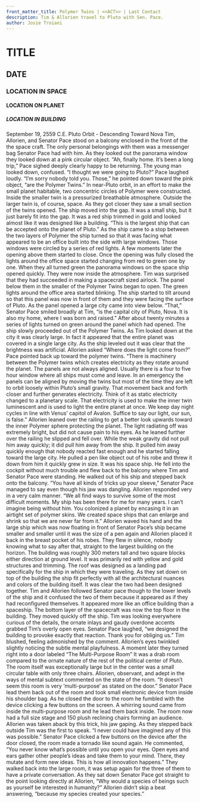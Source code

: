 ```yaml
---
front_matter_title: Polymer Twins | <<ACT>> | Last Contact
description: Tim & Allorien travel to Pluto with Sen. Pace.
author: Josie Troiani
---
```

# TITLE

## DATE

### LOCATION IN SPACE

#### LOCATION ON PLANET

##### LOCATION IN BUILDING

September 19, 2559 C.E.
Pluto Orbit - Descending Toward Nova
Tim, Allorien, and Senator Pace stood on a balcony enclosed in the front of the the space craft. The only personal belongings with them was a messenger bag Senator Pace had with him. As they looked out the panorama window they looked down at a pink circular object. “Ah, finally home. It’s been a long trip,” Pace sighed deeply clearly happy to be returning.
The young man looked down, confused. “I thought we were going to Pluto?”
Pace laughed loudly. “I’m sorry nobody told you. Those,” he pointed down toward the pink object, “are the Polymer Twins.” In near-Pluto orbit, in an effort to make the small planet habitable, two concentric circles of Polymer were constructed. Inside the smaller twin is a pressurized breathable atmosphere. Outside the larger twin is, of course, space. As they got closer they saw a small section of the twins opened.
The ship moved into the gap. It was a small ship, but it just barely fit into the gap. It was a red ship trimmed in gold and looked almost like it was designed like a building. “This is the largest ship that can be accepted onto the planet of Pluto.”  As the ship came to a stop between the two layers of Polymer the ship turned so that it was facing what appeared to be an office built into the side with large windows. Those windows were circled by a series of red lights. A few moments later the opening above them started to close.
Once the opening was fully closed the lights around the office space started changing from red to green one by one. When they all turned green the panorama windows on the space ship opened quickly. They were now inside the atmosphere. Tim was surprised that they had succeeded in making a spacecraft sized airlock. The panel below them in the smaller of the Polymer Twins began to open. The green lights around the office area started blinking. The ship started to tilt around so that this panel was now in front of them and they were facing the surface of Pluto. As the panel opened a large city came into view below. “That,” Senator Pace smiled broadly at Tim, “is the capital city of Pluto, Nova. It is also my home, where I was born and raised.” After about twenty minutes a series of lights turned on green around the panel which had opened. The ship slowly proceeded out of the Polymer Twins.
As Tim looked down at the city it was clearly large. In fact it appeared that the entire planet was covered in a single large city. As the ship leveled out it was clear that the brightness was artificial. Allorien asked “Where does the light come from?” Pace pointed back up toward the polymer twins. “There is machinery between the Polymer twins which creates electricity as they rotate around the planet. The panels are not always aligned. Usually there is a four to five hour window where all ships must come and leave. In an emergency the panels can be aligned by moving the twins but most of the time they are left to orbit loosely within Pluto’s small gravity. That movement back and forth closer and further generates electricity. Think of it as static electricity changed to a planetary scale. That electricity is used to make the inner twin luminescent and is used to light the entire planet at once. We keep day night cycles in line with Venus’ capitol of Avalon. Suffice to say our light, our sun, is false.”
Allorien leaned over the railing to get a better look upwards toward the inner Polymer sphere protecting the planet. The light radiating off was extremely bright, but did not cause pain to his eyes. As he leaned further over the railing he slipped and fell over. While the weak gravity did not pull him away quickly; it did pull him away from the ship. It pulled him away quickly enough that nobody reacted fast enough and he started falling toward the large city. He pulled a pen like object out of his robe and threw it down from him it quickly grew in size. It was his space ship. He fell into the cockpit without much trouble and flew back to the balcony where Tim and Senator Pace were standing. He walked out of his ship and stepped back onto the balcony.
“You have all kinds of tricks up your sleeve,” Senator Pace managed to say even though his jaw was dangling. Allorien responded very in a very calm manner. “We all find ways to survive some of the most difficult moments. My ship has been there for me for many years. I can’t imagine being without him. You colonized a planet by encasing it in an airtight set of polymer skins. We created space ships that can enlarge and shrink so that we are never far from it.” Allorien waved his hand and the large ship which was now floating in front of Senator Pace’s ship became smaller and smaller until it was the size of a pen again and Allorien placed it back in the breast pocket of his robes.
They flew in silence, nobody knowing what to say after that, straight to the largest building on the horizon. The building was roughly 300 meters tall and two square blocks either direction at ground level. It was primarily red with yellow and gold structures and trimming. The roof was designed as a landing pad specifically for the ship in which they were traveling. As they set down on top of the building the ship fit perfectly with all the architectural nuances and colors of the building itself. It was clear the two had been designed together.
Tim and Allorien followed Senator pace though to the lower levels of the ship and it confused the two of them because it appeared as if they had reconfigured themselves. It appeared more like an office building than a spaceship. The bottom layer of the spacecraft was now the top floor in the building. They moved quickly off the ship. Tim was looking everywhere curious of the details, the ornate inlays and gaudy overdone accents grabbed Tim’s overly open eyes. Senator Pace laughed, “we designed the building to provoke exactly that reaction. Thank you for obliging us.” Tim blushed, feeling admonished by the comment. Allorien’s eyes twinkled slightly noticing the subtle mental playfulness.
A moment later they turned right into a door labeled “The Multi-Purpose Room” It was a drab room compared to the ornate nature of the rest of the political center of Pluto. The room itself was exceptionally large but in the center was a small circular table with only three chairs. Allorien, observant, and adept in the ways of mental subtext commented on the state of the room. “It doesn’t seem this room is very ‘multi-purpose’ as stated on the door.” Senator Pace lead them back out of the room and took small electronic device from inside his shoulder bag. As he closed the door to the room he fumbled with the device clicking a few buttons on the screen. A whirring sound came from inside the multi-purpose room and he lead them back inside. The room now had a full size stage and 150 plush reclining chairs forming an audience. Allorien was taken aback by this trick, his jaw gaping. As they stepped back outside Tim was the first to speak. “I never could have imagined any of this was possible.”
Senator Pace clicked a few buttons on the device after the door closed, the room made a tornado like sound again. He commented, “You never know what’s possible until you open your eyes. Open eyes and ears gather other people’s ideas and take them to your mind. There, they mutate and form new ideas. This is how all innovation happens.” They walked back into the large room, it was setup again for the three of them to have a private conversation. As they sat down Senator Pace got straight to the point looking directly at Allorien, “Why would a species of beings such as yourself be interested in humanity?”
Allorien didn’t skip a beat answering, “because my species created your species.”
